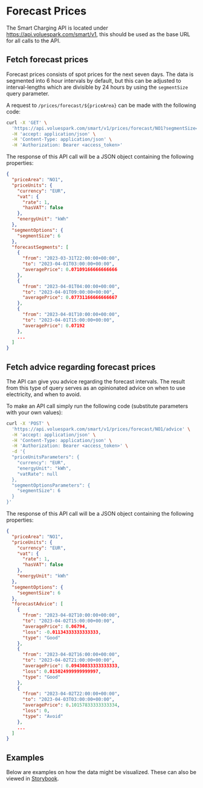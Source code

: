 
# Forecast Prices

The Smart Charging API is located under https://api.voluespark.com/smart/v1, this should be used as the base URL for all calls to the API.

## Fetch forecast prices

Forecast prices consists of spot prices for the next seven days. The data is segmented into 6 hour intervals by default, but this can be adjusted to interval-lengths which are divisible by 24 hours by using the `segmentSize` query parameter.

A request to `/prices/forecast/${priceArea}` can be made with the following code:

```bash
curl -X 'GET' \
  'https://api.voluespark.com/smart/v1/prices/forecast/NO1?segmentSize=6' \
  -H 'accept: application/json' \
  -H 'Content-Type: application/json' \
  -H 'Authorization: Bearer <access_token>'
```

The response of this API call will be a JSON object containing the following properties:

```json
{
  "priceArea": "NO1",
  "priceUnits": {
    "currency": "EUR",
    "vat": {
      "rate": 1,
      "hasVAT": false
    },
    "energyUnit": "kWh"
  },
  "segmentOptions": {
    "segmentSize": 6
  },
  "forecastSegments": [
    {
      "from": "2023-03-31T22:00:00+00:00",
      "to": "2023-04-01T03:00:00+00:00",
      "averagePrice": 0.07109166666666666
    },
    {
      "from": "2023-04-01T04:00:00+00:00",
      "to": "2023-04-01T09:00:00+00:00",
      "averagePrice": 0.07731166666666667
    },
    {
      "from": "2023-04-01T10:00:00+00:00",
      "to": "2023-04-01T15:00:00+00:00",
      "averagePrice": 0.07192
    },
    ...
  ]
}
```

## Fetch advice regarding forecast prices

The API can give you advice regarding the forecast intervals. The result from this type of query serves as an opinionated advice on when to use electricity, and when to avoid.

To make an API call simply run the following code (substitute parameters with your own values):

```bash
curl -X 'POST' \
  'https://api.voluespark.com/smart/v1/prices/forecast/NO1/advice' \
  -H 'accept: application/json' \
  -H 'Content-Type: application/json' \
  -H 'Authorization: Bearer <access_token>' \
  -d '{
  "priceUnitsParameters": {
    "currency": "EUR",
    "energyUnit": "kWh",
    "vatRate": null
  },
  "segmentOptionsParameters": {
    "segmentSize": 6
  }
}'
```

The response of this API call will be a JSON object containing the following properties:

```json
{
  "priceArea": "NO1",
  "priceUnits": {
    "currency": "EUR",
    "vat": {
      "rate": 1,
      "hasVAT": false
    },
    "energyUnit": "kWh"
  },
  "segmentOptions": {
    "segmentSize": 6
  },
  "forecastAdvice": [
    {
      "from": "2023-04-02T10:00:00+00:00",
      "to": "2023-04-02T15:00:00+00:00",
      "averagePrice": 0.06794,
      "loss": -0.01134333333333333,
      "type": "Good"
    },
    {
      "from": "2023-04-02T16:00:00+00:00",
      "to": "2023-04-02T21:00:00+00:00",
      "averagePrice": 0.09430833333333333,
      "loss": 0.015024999999999997,
      "type": "Good"
    },
    {
      "from": "2023-04-02T22:00:00+00:00",
      "to": "2023-04-03T03:00:00+00:00",
      "averagePrice": 0.10157833333333334,
      "loss": 0,
      "type": "Avoid"
    },
    ...
  ]
}
```

## Examples

Below are examples on how the data might be visualized. These can also be viewed in [Storybook](https://storybook.voluespark.com/?path=/story/forecast-forcast-table--default).

<ForecastExample />
